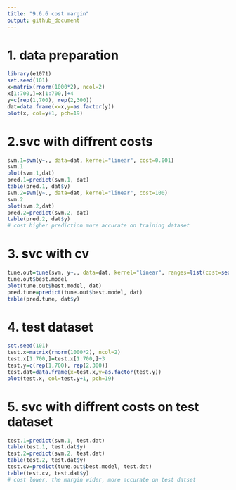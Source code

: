 ```yaml
---
title: "9.6.6 cost margin"
output: github_document
---
```


# 1. data preparation
```R
library(e1071)
set.seed(101)
x=matrix(rnorm(1000*2), ncol=2)
x[1:700,]=x[1:700,]+4
y=c(rep(1,700), rep(2,300))
dat=data.frame(x=x,y=as.factor(y))
plot(x, col=y+1, pch=19)
```

# 2.svc with diffrent costs
```R
svm.1=svm(y~., data=dat, kernel="linear", cost=0.001)
svm.1
plot(svm.1,dat)
pred.1=predict(svm.1, dat)
table(pred.1, dat$y)
svm.2=svm(y~., data=dat, kernel="linear", cost=100)
svm.2
plot(svm.2,dat)
pred.2=predict(svm.2, dat)
table(pred.2, dat$y)
# cost higher prediction more accurate on training dataset
```

# 3. svc with cv
```R
tune.out=tune(svm, y~., data=dat, kernel="linear", ranges=list(cost=seq(0.01:100)))
tune.out$best.model
plot(tune.out$best.model, dat)
pred.tune=predict(tune.out$best.model, dat)
table(pred.tune, dat$y)
```

# 4. test dataset
```R
set.seed(101)
test.x=matrix(rnorm(1000*2), ncol=2)
test.x[1:700,]=test.x[1:700,]+3
test.y=c(rep(1,700), rep(2,300))
test.dat=data.frame(x=test.x,y=as.factor(test.y))
plot(test.x, col=test.y+1, pch=19)
```

# 5. svc with diffrent costs on test dataset
```R
test.1=predict(svm.1, test.dat)
table(test.1, test.dat$y)
test.2=predict(svm.2, test.dat)
table(test.2, test.dat$y)
test.cv=predict(tune.out$best.model, test.dat)
table(test.cv, test.dat$y)
# cost lower, the margin wider, more accurate on test datset
```
